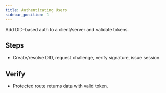 ```yaml
---
title: Authenticating Users
sidebar_position: 1
---
```


Add DID-based auth to a client/server and validate tokens.

## Steps
- Create/resolve DID, request challenge, verify signature, issue session.

## Verify
- Protected route returns data with valid token.
